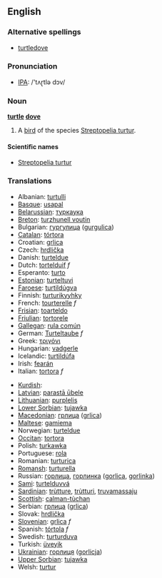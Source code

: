 {{wikipedia}}
==English==

===Alternative spellings===
*[[turtledove]]

===Pronunciation===
*[[w:IPA|IPA]]: /'tʌɽtlə dɔv/

===Noun===
'''[[turtle]] [[dove]]'''

# A [[bird]] of the species [[Streptopelia turtur]].

====Scientific names====
*[[Streptopelia turtur]]

===Translations===
{{top}}
*Albanian: [[turtulli]]
*[[Basque]]: [[usapal]]
*[[Belarussian]]: [[туркаука]]
*[[Breton]]: [[turzhunell voutin]]
*Bulgarian: [[гургулица]] ([[gurgulica]])
*[[Catalan]]: [[tórtora]]
*Croatian: [[grlica]]
*Czech: [[hrdlička]]
*Danish: [[turteldue]]
*Dutch: [[tortelduif]] ''f''
*Esperanto: [[turto]]
*[[Estonian]]: [[turteltuvi]]
*[[Faroese]]: [[turtildúgva]]
*Finnish: [[turturikyyhky]]
*French: [[tourterelle]] ''f''
*[[Frisian]]: [[toarteldo]]
*[[Friulian]]: [[tortorele]]
*[[Gallegan]]: [[rula común]]
*German: [[Turteltaube]] ''f''
*Greek: [[τριγόνι]] '' ''
*Hungarian: [[vadgerle]]
*Icelandic: [[turtildúfa]]
*Irish: [[fearán]]
*Italian: [[tortora]] ''f''
{{mid}}
*[[Kurdish]]: {{trad|ku|qumrî}} {{f}}
*[[Latvian]]: [[parastā ūbele]]
*[[Lithuanian]]: [[purplelis]]
*[[Lower Sorbian]]: [[tujawka]]
*[[Macedonian]]: [[грлица]] ([[grlica]])
*[[Maltese]]: [[gamiema]]
*Norwegian: [[turteldue]]
*[[Occitan]]: [[tortora]]
*Polish: [[turkawka]] '' ''
*Portuguese: [[rola]]
*Romanian: [[turturica]]
*[[Romansh]]: [[turturella]]
*Russian: [[горлица]], [[горлинка]] ([[gorlica]], [[gorlinka]]) '' ''
*[[Sami]]: [[turtelduvvá]]
*[[Sardinian]]: [[trùtture]], [[trùtturi]], [[truvamassaju]]
*[[Scottish]]: [[calman-tùchan]]
*Serbian: [[грлица]] ([[grlica]])
*Slovak: [[hrdlička]]
*[[Slovenian]]: [[grlica]] ''f''
*Spanish: [[tórtola]] ''f''
*Swedish: [[turturduva]]
*Turkish: [[üveyik]]
*[[Ukrainian]]: [[горлиця]] ([[gorlicja]])
*[[Upper Sorbian]]: [[tujawka]]
*Welsh: [[turtur]]
{{bottom}}